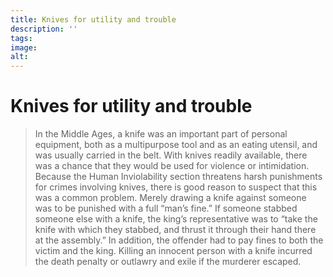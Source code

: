 ```yaml
---
title: Knives for utility and trouble
description: ''
tags:
image: 
alt: 
---
```



# Knives for utility and trouble

<Blockquote
    quote='“If the person who was stabbed innocent dies, then the one who stabbed can be killed with impunity.”'
    footer='Human Inviolability section, chapter 15' />

<Work id="ubb-diplom-0034" />

<Container stil="initial side">
    In the Middle Ages, a knife was an important part of personal equipment, both as a multipurpose tool and as an eating utensil, and was usually carried in the belt. With knives readily available, there was a chance that they would be used for violence or intimidation. Because the Human Inviolability section threatens harsh punishments for crimes involving knives, there is good reason to suspect that this was a common problem. Merely drawing a knife against someone was to be punished with a full “man’s fine.” If someone stabbed someone else with a knife, the king’s representative was to “take the knife with which they stabbed, and thrust it through their hand there at the assembly.” In addition, the offender had to pay fines to both the victim and the king. Killing an innocent person with a knife incurred the death penalty or outlawry and exile if the murderer escaped.
</Container>